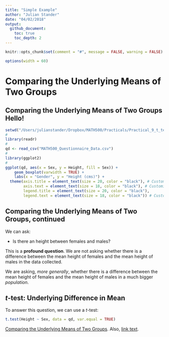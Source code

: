 ```yaml
---
title: "Simple Example"
author: "Julian Stander"
date: "04/02/2018"
output:
  github_document:
    toc: true
    toc_depth: 2
---
```


```r
knitr::opts_chunk$set(comment = "#", message = FALSE, warning = FALSE) 
```

```r
options(width = 60)
```


# Comparing the Underlying Means of Two Groups {#fred}

## Comparing the Underlying Means of Two Groups Hello! 

```r
setwd("/Users/julianstander/Dropbox/MATH500/Practicals/Practical_9_t_test_ANOVA")
#
library(readr)
#
qd <- read_csv("MATH500_Questionnaire_Data.csv")
#
library(ggplot2)
#
ggplot(qd, aes(x = Sex, y = Height, fill = Sex)) + 
    geom_boxplot(varwidth = TRUE) +
    labs(x = "Gender", y = "Height (cms)") +
  theme(axis.title = element_text(size = 20, color = "black"), # Customize the titles of both axes 
        axis.text = element_text(size = 18, color = "black"), # Customize the text of both axes
        legend.title = element_text(size = 20, color = "black"),
        legend.text = element_text(size = 18, color = "black")) # Customize the facet text
```


## Comparing the Underlying Means of Two Groups, continued 



We can ask: 

- Is there an \textcolor{red}{underlying difference in mean} height between females and males?

This is a __profound question__.  We are not asking whether there is a difference
between the mean height of females and the mean height of males in the
data collected. 

We are asking, _more generally_, whether there is
a difference between the mean height of females and the mean height of males in
a much bigger _population_.


## $t$-test: Underlying Difference in Mean

To answer this question, we can use a $t$-test:
```r
t.test(Height ~ Sex, data = qd, var.equal = TRUE)
```

[Comparing the Underlying Means of Two Groups].  Also, [link text](#fred).
